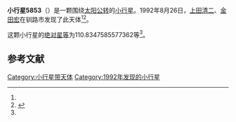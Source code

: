 {{Infobox planet
| bgcolour = #FFFFC0
| name = 5853
| symbol = 
| image = 
| caption = 
| discovery = yes
| discovery_ref = 
| discoverer = [[上田清二|上田清二]]、[[金田宏|金田宏]]
| discovery_site = [[钏路市|钏路市]] 
| discovered = 1992年8月26日
| designations = yes
| mp_name = 
| named_after = 
| alt_names = 1992 QG/ 1950 HM1 / 1977 RA9 / 1985 VF4
| mp_category = [[主带小行星|主带小行星]]
| orbit_ref = <ref name="a">[http://ssd.jpl.nasa.gov/sbdb.cgi?sstr=5853 5853] {{Wayback|url=http://ssd.jpl.nasa.gov/sbdb.cgi?sstr=5853 |date=20110610013145 }}，小行星數據庫瀏覽器（JPL Small-Body Database Browser）－[[美国国家航空航天局|美国国家航空航天局]]喷气推进实验室</ref>
| epoch = 2456400.5 (2013年4月18日更新)
| aphelion = {{convert|2.577426224744985|AU|km|3|abbr=on|lk=out}}
| perihelion = {{convert|2.24323811755774|AU|km|3|abbr=on}}
| semimajor = {{convert|2.410332171151362|AU|km|3|abbr=on}}
| eccentricity = 0.069324077
| period = 1366.827704 [[日|日]]<br />3.74[[儒略年|儒略年]]
| avg_speed = 
| inclination = 7.353214096327855
| asc_node = 163.5577273808165
| mean_anomaly = 
| arg_peri = 110.8347585577362
| satellites = 
| physical_characteristics = yes
| dimensions = 
| mass = 
| density = 
| surface_grav = 
| escape_velocity = 
| sidereal_day = 
| axial_tilt = 
| pole_ecliptic_lat = 
| pole_ecliptic_lon = 
| albedo = 
| temperatures= 
| temp_name1 = 
| mean_temp_1 = 
| max_temp_1 = 
| temp_name2 = 
| max_temp_2 = 
| spectral_type = 
| abs_magnitude = 110.8347585577362
}}

'''小行星5853'''（{{lang-en|5853}}）是一颗围绕[[太阳|太阳]][[公转|公转]]的[[小行星|小行星]]。1992年8月26日，[[上田清二|上田清二]]、[[金田宏|金田宏]]在钏路市发现了此天体<ref name="a" /><ref>{{cite news|title=小行星列表|url=http://cfa-www.harvard.edu/iau/lists/NumberedMPs.txt|accessdate=2013-07-08|newspaper=哈佛大学|archive-date=2008-05-17|archive-url=https://web.archive.org/web/20080517010638/http://cfa-www.harvard.edu/iau/lists/NumberedMPs.txt|dead-url=no}}</ref>。

这颗小行星的[[绝对星等|绝对星等]]为110.8347585577362等<ref name="a" />。

==参考文献==
{{reflist}}
{{Minor Planet Number|[[小行星5852|小行星5852]]|[[小行星5854|小行星5854]]}}

{{小天体}}

[[Category:小行星带天体|Category:小行星带天体]]
[[Category:1992年发现的小行星|Category:1992年发现的小行星]]

{{asteroid-stub}}